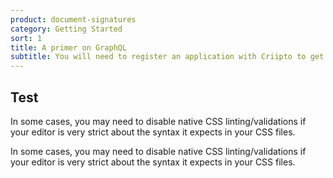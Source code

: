 ```yaml
---
product: document-signatures
category: Getting Started
sort: 1
title: A primer on GraphQL
subtitle: You will need to register an application with Criipto to get the required credentials (client id and secret) to interact with the Criipto Document Signatures GraphQL API
---
```



## Test

In some cases, you may need to disable native CSS linting/validations if your editor is very strict about the syntax it expects in your CSS files.

In some cases, you may need to disable native CSS linting/validations if your editor is very strict about the syntax it expects in your CSS files.